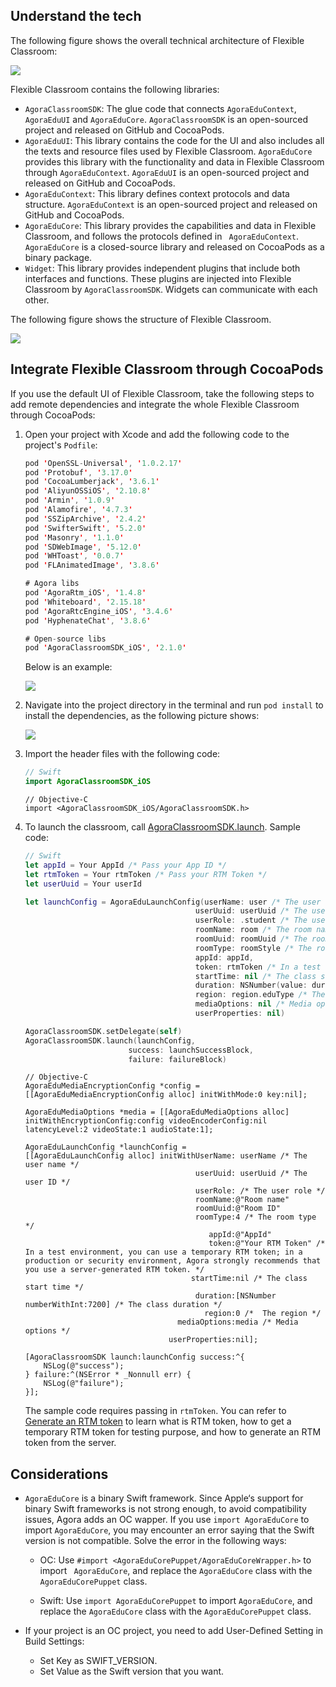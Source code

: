 <PlatformWrapper platform="ios">


## Understand the tech

The following figure shows the overall technical architecture of Flexible Classroom:

![](https://web-cdn.agora.io/docs-files/1653557375318)

Flexible Classroom contains the following libraries:

- `AgoraClassroomSDK`: The glue code that connects `AgoraEduContext`, `AgoraEduUI` and `AgoraEduCore`. `AgoraClassroomSDK` is an open-sourced project and released on GitHub and CocoaPods.
- `AgoraEduUI`: This library contains the code for the UI and also includes all the texts and resource files used by Flexible Classroom. `AgoraEduCore` provides this library with the functionality and data in Flexible Classroom through `AgoraEduContext`. `AgoraEduUI` is an open-sourced project and released on GitHub and CocoaPods.
- `AgoraEduContext`: This library defines context protocols and data structure. `AgoraEduContext` is an open-sourced project and released on GitHub and CocoaPods.
- `AgoraEduCore`: This library provides the capabilities and data in Flexible Classroom, and follows the protocols defined in ` AgoraEduContext`. `AgoraEduCore` is a closed-source library and released on CocoaPods as a binary package.
- `Widget`: This library provides independent plugins that include both interfaces and functions. These plugins are injected into Flexible Classroom by `AgoraClassroomSDK`. Widgets can communicate with each other.

The following figure shows the structure of Flexible Classroom.

<img src="https://web-cdn.agora.io/docs-files/1650596184055" />

## Integrate Flexible Classroom through CocoaPods

If you use the default UI of Flexible Classroom, take the following steps to add remote dependencies and integrate the whole Flexible Classroom through CocoaPods:

1. Open your project with Xcode and add the following code to the project's `Podfile`:

   ```swift
   pod 'OpenSSL-Universal', '1.0.2.17'
   pod 'Protobuf', '3.17.0'
   pod 'CocoaLumberjack', '3.6.1'
   pod 'AliyunOSSiOS', '2.10.8'
   pod 'Armin', '1.0.9'
   pod 'Alamofire', '4.7.3'
   pod 'SSZipArchive', '2.4.2'
   pod 'SwifterSwift', '5.2.0'
   pod 'Masonry', '1.1.0'
   pod 'SDWebImage', '5.12.0'
   pod 'WHToast', '0.0.7'
   pod 'FLAnimatedImage', '3.8.6'

   # Agora libs
   pod 'AgoraRtm_iOS', '1.4.8'
   pod 'Whiteboard', '2.15.18'
   pod 'AgoraRtcEngine_iOS', '3.4.6'
   pod 'HyphenateChat', '3.8.6'

   # Open-source libs
   pod 'AgoraClassroomSDK_iOS', '2.1.0'
   ```

   Below is an example:

   <img src="https://web-cdn.agora.io/docs-files/1650596371481" />

2. Navigate into the project directory in the terminal and run `pod install` to install the dependencies, as the following picture shows:

   <img src="https://web-cdn.agora.io/docs-files/1650596467294" />

3. Import the header files with the following code:

   ```swift
   // Swift
   import AgoraClassroomSDK_iOS
   ```

   ```objc
   // Objective-C
   import <AgoraClassroomSDK_iOS/AgoraClassroomSDK.h>
   ```

4. To launch the classroom, call [AgoraClassroomSDK.launch](/en/agora-class/agora_class_api_ref_ios?platform=iOS#launch). Sample code:

   ```swift
   // Swift
   let appId = Your AppId /* Pass your App ID */
   let rtmToken = Your rtmToken /* Pass your RTM Token */
   let userUuid = Your userId

   let launchConfig = AgoraEduLaunchConfig(userName: user /* The user name */,
                                         userUuid: userUuid /* The user ID */,
                                         userRole: .student /* The user role */,
                                         roomName: room /* The room name */,
                                         roomUuid: roomUuid /* The room ID */,
                                         roomType: roomStyle /* The room type */,
                                         appId: appId,
                                         token: rtmToken /* In a test environment, you can use a temporary RTM token; in a production or security environment, Agora strongly recommends that you use a server-generated RTM token. */,
                                         startTime: nil /* The class start time */,
                                         duration: NSNumber(value: duration) /* The class duration */,
                                         region: region.eduType /* The region */,
                                         mediaOptions: nil /* Media options */,
                                         userProperties: nil)

   AgoraClassroomSDK.setDelegate(self)
   AgoraClassroomSDK.launch(launchConfig,
                          success: launchSuccessBlock,
                          failure: failureBlock)
   ```

   ```objc
   // Objective-C
   AgoraEduMediaEncryptionConfig *config = [[AgoraEduMediaEncryptionConfig alloc] initWithMode:0 key:nil];

   AgoraEduMediaOptions *media = [[AgoraEduMediaOptions alloc] initWithEncryptionConfig:config videoEncoderConfig:nil latencyLevel:2 videoState:1 audioState:1];

   AgoraEduLaunchConfig *launchConfig =
   [[AgoraEduLaunchConfig alloc] initWithUserName: userName /* The user name */
                                         userUuid: userUuid /* The user ID */
                                         userRole: /* The user role */
                                         roomName:@"Room name"
                                         roomUuid:@"Room ID"
                                         roomType:4 /* The room type */
                                            appId:@"AppId"
                                            token:@"Your RTM Token" /* In a test environment, you can use a temporary RTM token; in a production or security environment, Agora strongly recommends that you use a server-generated RTM token. */
                                        startTime:nil /* The class start time */
                                         duration:[NSNumber numberWithInt:7200] /* The class duration */
                                           region:0 /*  The region */
                                     mediaOptions:media /* Media options */
                                   userProperties:nil];

   [AgoraClassroomSDK launch:launchConfig success:^{
       NSLog(@"success");
   } failure:^(NSError * _Nonnull err) {
       NSLog(@"failure");
   }];
   ```

   The sample code requires passing in `rtmToken`. You can refer to [Generate an RTM token](/en/Agora%20Platform/get_appid_token?platform=All%20Platforms#generate-an-rtm-token) to learn what is RTM token, how to get a temporary RTM token for testing purpose, and how to generate an RTM token from the server.

## Considerations

- `AgoraEduCore` is a binary Swift framework. Since Apple‘s support for binary Swift frameworks is not strong enough, to avoid compatibility issues, Agora adds an OC wapper. If you use `import AgoraEduCore`  to import `AgoraEduCore`, you may encounter an error saying that the Swift version is not compatible. Solve the error in the following ways:

   - OC: Use `#import <AgoraEduCorePuppet/AgoraEduCoreWrapper.h>` to import ` AgoraEduCore`, and replace the `AgoraEduCore` class with the `AgoraEduCorePuppet` class.

   - Swift: Use `import AgoraEduCorePuppet` to import `AgoraEduCore`, and replace the `AgoraEduCore` class with the `AgoraEduCorePuppet` class.

- If your project is an OC project, you need to add User-Defined Setting in Build Settings:
   - Set Key as SWIFT_VERSION.
   - Set Value as the Swift version that you want.


</PlatformWrapper>